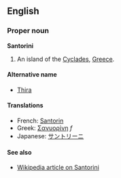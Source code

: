 ==English==
===Proper noun===
'''Santorini'''

#An island of the [[Cyclades]], [[Greece]].

====Alternative name====
*[[Thira]]

====Translations====
*French: [[Santorin]]
*Greek: [[Σανυορίνη]] ''f''
*Japanese: [[サントリーニ]]

====See also====
*[[w:Santorini|Wikipedia article on Santorini]]